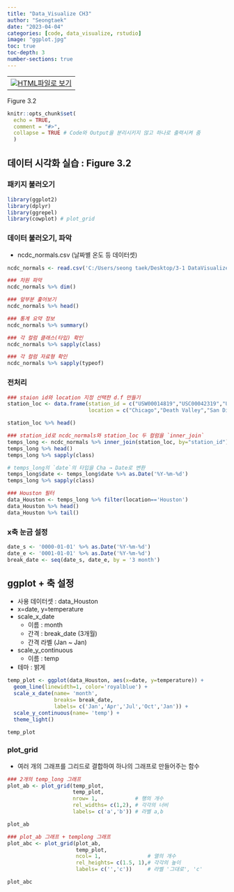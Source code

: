 ```yaml
---
title: "Data_Visualize CH3"
author: "Seongtaek"
date: "2023-04-04"
categories: [code, data_visualize, rstudio]
image: "ggplot.jpg"
toc: true
toc-depth: 3
number-sections: true
---
```


<table align="bottom">
  <td>
    <a target="_blank" href="figure-3.2.html"><img
    src = r_logo.png />HTML파일로 보기</a>
  </td>
</table>

Figure 3.2

```r
knitr::opts_chunk$set(
  echo = TRUE,
  comment = "#>",
  collapse = TRUE # Code와 Output을 분리시키지 않고 하나로 출력시켜 줌
  )
```

## 데이터 시각화 실습 : Figure 3.2

### 패키지 불러오기

```r
library(ggplot2)
library(dplyr)
library(ggrepel)
library(cowplot) # plot_grid
```

### 데이터 불러오기, 파악
- ncdc_normals.csv (날짜별 온도 등 데이터셋)

```r
ncdc_normals <- read.csv('C:/Users/seong taek/Desktop/3-1 DataVisualize/data_visualize/ncdc_normals.csv')

### 차원 파악
ncdc_normals %>% dim()

### 앞부분 훑어보기
ncdc_normals %>% head()

### 통계 요약 정보
ncdc_normals %>% summary()

### 각 컬럼 클래스(타입) 확인
ncdc_normals %>% sapply(class)

### 각 컬럼 자료형 확인
ncdc_normals %>% sapply(typeof)
```
### 전처리

```r
### staion id와 location 지정 선택한 d.f 만들기
station_loc <- data.frame(station_id = c("USW00014819","USC00042319","USW00093107","USW00012918"),
                          location = c("Chicago","Death Valley","San Diego","Houston"))

station_loc %>% head()
```

```r
### station_id로 ncdc_normals와 station_loc 두 컬럼을 `inner_join`
temps_long <- ncdc_normals %>% inner_join(station_loc, by="station_id")
temps_long %>% head()
temps_long %>% sapply(class)

# temps_long의 `date`의 타입을 Cha → Date로 변환
temps_long$date <- temps_long$date %>% as.Date('%Y-%m-%d')
temps_long %>% sapply(class)
```
```r
### Houston 필터 
data_Houston <- temps_long %>% filter(location=='Houston')
data_Houston %>% head()
data_Houston %>% tail()
```

### x축 눈금 설정
```r
date_s <- '0000-01-01' %>% as.Date('%Y-%m-%d')
date_e <- '0001-01-01' %>% as.Date('%Y-%m-%d')
break_date <- seq(date_s, date_e, by = '3 month')
```

## ggplot + 축 설정
- 사용 데이터셋 : data_Houston
- x=date, y=temperature
- scale_x_date
  - 이름 : month
  - 간격 : break_date (3개월)
  - 간격 라벨 (Jan ~ Jan)
- scale_y_continuous
  - 이름 : temp
- 테마 : 밝게

```r
temp_plot <- ggplot(data_Houston, aes(x=date, y=temperature)) +
  geom_line(linewidth=1, color='royalblue') +
  scale_x_date(name= 'month',
               breaks= break_date,
               labels= c('Jan','Apr','Jul','Oct','Jan')) +
  scale_y_continuous(name= 'temp') +
  theme_light()

temp_plot
```
### plot_grid
- 여러 개의 그래프를 그리드로 결합하여 하나의 그래프로 만들어주는 함수
```r
### 2개의 temp_long 그래프
plot_ab <- plot_grid(temp_plot,
                     temp_plot,
                     nrow= 1,            # 행의 개수
                     rel_widths= c(1,2), # 각각의 너비
                     labels= c('a','b')) # 라벨 a,b

plot_ab

### plot_ab 그래프 + templong 그래프
plot_abc <- plot_grid(plot_ab,
                      temp_plot,
                      ncol= 1,               # 열의 개수
                      rel_heights= c(1.5, 1),# 각각의 높이
                      labels= c('','c'))     # 라벨 '그대로', 'c'

plot_abc
```

